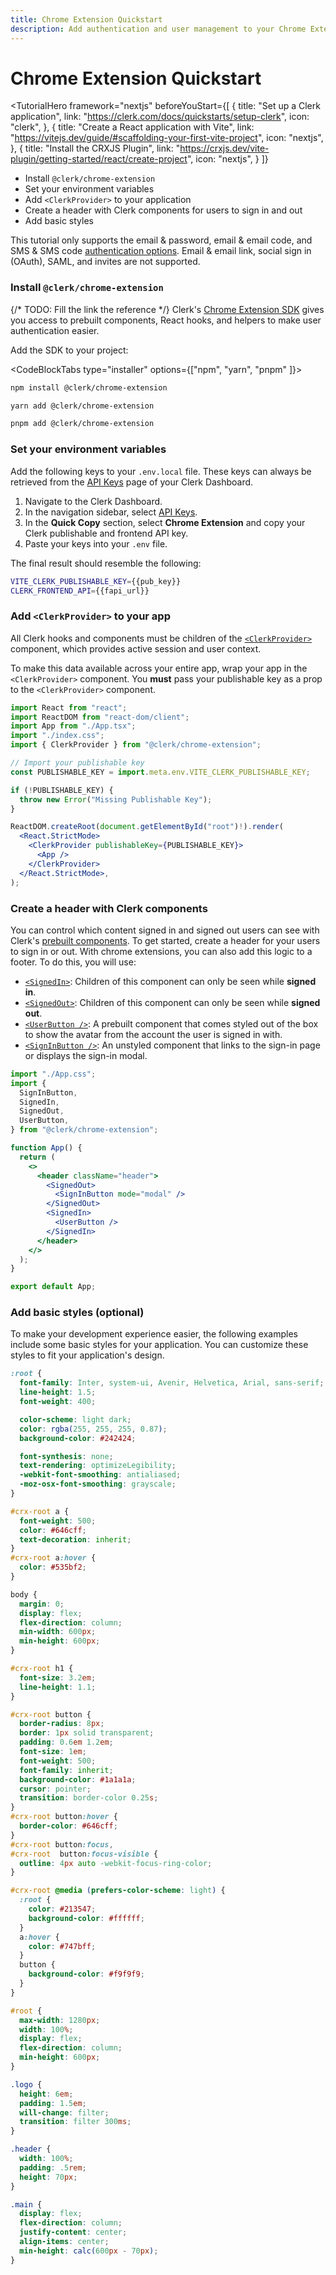 ```yaml
---
title: Chrome Extension Quickstart
description: Add authentication and user management to your Chrome Extension with Clerk.
---
```


# Chrome Extension Quickstart

<TutorialHero
  framework="nextjs"
  beforeYouStart={[
    {
      title: "Set up a Clerk application",
      link: "https://clerk.com/docs/quickstarts/setup-clerk",
      icon: "clerk",
    },
    {
      title: "Create a React application with Vite",
      link: "https://vitejs.dev/guide/#scaffolding-your-first-vite-project",
      icon: "nextjs",
    },
    {
      title: "Install the CRXJS Plugin",
      link: "https://crxjs.dev/vite-plugin/getting-started/react/create-project",
      icon: "nextjs",
    }
  ]}
>

- Install `@clerk/chrome-extension`
- Set your environment variables
- Add `<ClerkProvider>` to your application
- Create a header with Clerk components for users to sign in and out
- Add basic styles

</TutorialHero>

This tutorial only supports the email & password, email & email code, and SMS & SMS code [authentication options](/docs/authentication/configuration/sign-up-sign-in-options). Email & email link, social sign in (OAuth), SAML, and invites are not supported.

<Steps>

### Install `@clerk/chrome-extension`

{/* TODO: Fill the link the reference */}
Clerk's [Chrome Extension SDK](#) gives you access to prebuilt components, React hooks, and helpers to make user authentication easier.

Add the SDK to your project:

<CodeBlockTabs type="installer" options={["npm", "yarn",  "pnpm" ]}>
  ```bash filename="terminal"
  npm install @clerk/chrome-extension
  ```
  ```bash filename="terminal"
  yarn add @clerk/chrome-extension
  ```

  ```bash filename="terminal"
  pnpm add @clerk/chrome-extension
  ```
</CodeBlockTabs>

### Set your environment variables

<SignedIn>

Add the following keys to your `.env.local` file. These keys can always be retrieved from the [API Keys](https://dashboard.clerk.com/last-active?path=api-keys) page of your Clerk Dashboard.

</SignedIn>

<SignedOut>

1. Navigate to the Clerk Dashboard.
2. In the navigation sidebar, select [API Keys](https://dashboard.clerk.com/last-active?path=api-keys).
3. In the **Quick Copy** section, select **Chrome Extension** and copy your Clerk publishable and frontend API key.
4. Paste your keys into your `.env` file.

The final result should resemble the following:

</SignedOut>

  <InjectKeys>

  ```sh filename=".env.local"
  VITE_CLERK_PUBLISHABLE_KEY={{pub_key}}
  CLERK_FRONTEND_API={{fapi_url}}
  ```

  </InjectKeys>

### Add `<ClerkProvider>` to your app

All Clerk hooks and components must be children of the [`<ClerkProvider>`](/docs/components/clerk-provider) component, which provides active session and user context.

To make this data available across your entire app, wrap your app in the `<ClerkProvider>` component. You **must** pass your publishable key as a prop to the `<ClerkProvider>` component.

```jsx filename="src/main.ts" {5, 7-12, 16, 18}
import React from "react";
import ReactDOM from "react-dom/client";
import App from "./App.tsx";
import "./index.css";
import { ClerkProvider } from "@clerk/chrome-extension";

// Import your publishable key
const PUBLISHABLE_KEY = import.meta.env.VITE_CLERK_PUBLISHABLE_KEY;

if (!PUBLISHABLE_KEY) {
  throw new Error("Missing Publishable Key");
}

ReactDOM.createRoot(document.getElementById("root")!).render(
  <React.StrictMode>
    <ClerkProvider publishableKey={PUBLISHABLE_KEY}>
      <App />
    </ClerkProvider>
  </React.StrictMode>,
);
```

### Create a header with Clerk components

You can control which content signed in and signed out users can see with Clerk's [prebuilt components](/docs/components/overview). To get started, create a header for your users to sign in or out. With chrome extensions, you can also add this logic to a footer. To do this, you will use:

- [`<SignedIn>`](/docs/components/control/signed-in): Children of this component can only be seen while **signed in**.
- [`<SignedOut>`](/docs/components/control/signed-out): Children of this component can only be seen while **signed out**.
- [`<UserButton />`](/docs/components/user/user-button): A prebuilt component that comes styled out of the box to show the avatar from the account the user is signed in with.
- [`<SignInButton />`](/docs/components/unstyled/sign-in-button): An unstyled component that links to the sign-in page or displays the sign-in modal.

```jsx filename="src/App.tsx" {2-7, 12-19}
import "./App.css";
import {
  SignInButton,
  SignedIn,
  SignedOut,
  UserButton,
} from "@clerk/chrome-extension";

function App() {
  return (
    <>
      <header className="header">
        <SignedOut>
          <SignInButton mode="modal" />
        </SignedOut>
        <SignedIn>
          <UserButton />
        </SignedIn>
      </header>
    </>
  );
}

export default App;
```

### Add basic styles (optional)

To make your development experience easier, the following examples include some basic styles for your application. You can customize these styles to fit your application's design.

```css filename="src/index.css"
:root {
  font-family: Inter, system-ui, Avenir, Helvetica, Arial, sans-serif;
  line-height: 1.5;
  font-weight: 400;

  color-scheme: light dark;
  color: rgba(255, 255, 255, 0.87);
  background-color: #242424;

  font-synthesis: none;
  text-rendering: optimizeLegibility;
  -webkit-font-smoothing: antialiased;
  -moz-osx-font-smoothing: grayscale;
}

#crx-root a {
  font-weight: 500;
  color: #646cff;
  text-decoration: inherit;
}
#crx-root a:hover {
  color: #535bf2;
}

body {
  margin: 0;
  display: flex;
  flex-direction: column;
  min-width: 600px;
  min-height: 600px;
}

#crx-root h1 {
  font-size: 3.2em;
  line-height: 1.1;
}

#crx-root button {
  border-radius: 8px;
  border: 1px solid transparent;
  padding: 0.6em 1.2em;
  font-size: 1em;
  font-weight: 500;
  font-family: inherit;
  background-color: #1a1a1a;
  cursor: pointer;
  transition: border-color 0.25s;
}
#crx-root button:hover {
  border-color: #646cff;
}
#crx-root button:focus,
#crx-root  button:focus-visible {
  outline: 4px auto -webkit-focus-ring-color;
}

#crx-root @media (prefers-color-scheme: light) {
  :root {
    color: #213547;
    background-color: #ffffff;
  }
  a:hover {
    color: #747bff;
  }
  button {
    background-color: #f9f9f9;
  }
}
```

```css filename="src/App.css"
#root {
  max-width: 1280px;
  width: 100%;
  display: flex;
  flex-direction: column;
  min-height: 600px;
}

.logo {
  height: 6em;
  padding: 1.5em;
  will-change: filter;
  transition: filter 300ms;
}

.header {
  width: 100%;
  padding: .5rem;
  height: 70px;
}

.main {
  display: flex;
  flex-direction: column;
  justify-content: center;
  align-items: center;
  min-height: calc(600px - 70px);
}
```
</Steps>
